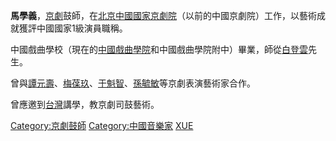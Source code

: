 '''馬學義'''{{bd||||}}，[[京劇|京劇]]鼓師，在[[北京|北京]][[中國國家京劇院|中國國家京劇院]]（以前的中國京劇院）工作，以藝術成就獲評中國國家1級演員職稱。

中國戲曲學校（現在的[[中國戲曲學院|中國戲曲學院]]和中國戲曲學院附中）畢業，師從[[白登雲|白登雲]]先生。

曾與[[譚元壽|譚元壽]]、[[梅葆玖|梅葆玖]]、[[于魁智|于魁智]]、[[孫毓敏|孫毓敏]]等京劇表演藝術家合作。

曾應邀到[[台灣|台灣]]講學，教京劇司鼓藝術。

[[Category:京劇鼓師|Category:京劇鼓師]]
[[Category:中國音樂家|Category:中國音樂家]]
[[Category:马姓|XUE]]